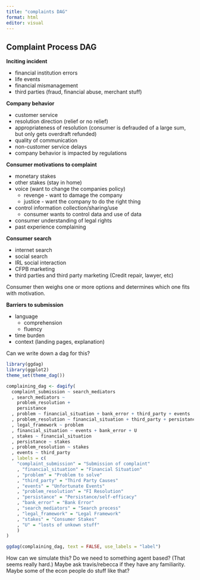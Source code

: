 ```yaml
---
title: "complaints DAG"
format: html
editor: visual
---
```


## Complaint Process DAG

**Inciting incident**

-   financial institution errors
-   life events
-   financial mismanagement
-   third parties (fraud, financial abuse, merchant stuff)

**Company behavior**

-   customer service
-   resolution direction (relief or no relief)
-   appropriateness of resolution (consumer is defrauded of a large sum, but only gets overdraft refunded)
-   quality of communication
-   non-customer service delays
-   company behavior is impacted by regulations

**Consumer motivations to complaint**

-   monetary stakes
-   other stakes (stay in home)
-   voice (want to change the companies policy)
    -   revenge - want to damage the company
    -   justice - want the company to do the right thing
-   control information collection/sharing/use
    -   consumer wants to control data and use of data
-   consumer understanding of legal rights
-   past experience complaining

**Consumer search**

-   internet search
-   social search
-   IRL social interaction
-   CFPB marketing
-   third parties and third party marketing (Credit repair, lawyer, etc)

Consumer then weighs one or more options and determines which one fits with motivation.

**Barriers to submission**

-   language
    -   comprehension
    -   fluency
-   time burden
-   context (landing pages, explanation)

Can we write down a dag for this?

```r

library(ggdag)
library(ggplot2)
theme_set(theme_dag())

complaining_dag <- dagify(
  complaint_submission ~ search_mediators
  , search_mediators ~ 
    problem_resolution +
    persistance 
  , problem ~ financial_situation + bank_error + third_party + events 
  , problem_resolution ~ financial_situation + third_party + persistance + legal_framework
  , legal_framework ~ problem
  , financial_situation ~ events + bank_error + U 
  , stakes ~ financial_situation
  , persistance ~ stakes 
  , problem_resolution ~ stakes 
  , events ~ third_party
  , labels = c(
    "complaint_submission" = "Submission of complaint"
    , "financial_situation" = "Financial Situation"
    , "problem" = "Problem to solve"
    , "third_party" = "Third Party Causes"
    , "events" = "Unfortunate Events"
    , "problem_resolution" = "FI Resolution"
    , "persistance" = "Persistance/self-efficacy"
    , "bank_error" = "Bank Error"
    , "search_mediators" = "Search process"
    , "legal_framework" = "Legal Framework"
    , "stakes" = "Consumer Stakes"
    , "U" = "losts of unkown stuff"
    )
)

ggdag(complaining_dag, text = FALSE, use_labels = "label")

```

How can we simulate this? Do we need to something agent based? (That seems really hard.) Maybe ask travis/rebecca if they have any familiarity. Maybe some of the econ people do stuff like that?

